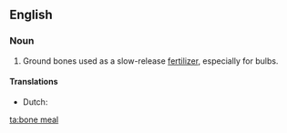 ==English==

===Noun===
{{en-noun|sg=[[bone]] [[meal]]|-}}

# Ground bones used as a slow-release [[fertilizer]], especially for bulbs.

====Translations====
{{trans-top}}
{{trans-mid}}
* Dutch: {{t|nl|beendermeel|n}}
{{trans-bottom}}
[[ta:bone meal]]